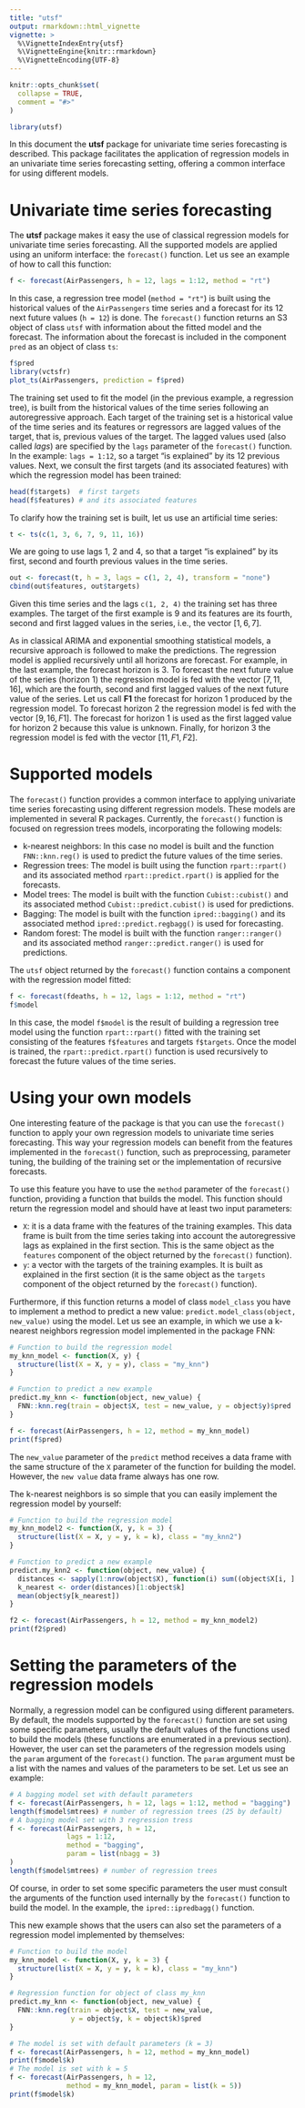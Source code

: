 ```yaml
---
title: "utsf"
output: rmarkdown::html_vignette
vignette: >
  %\VignetteIndexEntry{utsf}
  %\VignetteEngine{knitr::rmarkdown}
  %\VignetteEncoding{UTF-8}
---
```


```r
knitr::opts_chunk$set(
  collapse = TRUE,
  comment = "#>"
)
```

```r
library(utsf)
```

In this document the **utsf** package for univariate time series forecasting is described. This package facilitates the application of regression models in an univariate time series forecasting setting, offering a common interface for using different models.

# Univariate time series forecasting

The **utsf** package makes it easy the use of classical regression models for univariate time series forecasting. All the supported models are applied using an uniform interface: the `forecast()` function. Let us see an example of how to call this function:

```r
f <- forecast(AirPassengers, h = 12, lags = 1:12, method = "rt")
```

In this case, a regression tree model (`method = "rt"`) is built using the historical values of the `AirPassengers` time series and a forecast for its 12 next future values (`h = 12`) is done. The `forecast()` function returns an S3 object of class `utsf` with information about the fitted model and the forecast. The information about the forecast is included in the component `pred` as an object of class `ts`:

```r
f$pred
library(vctsfr)
plot_ts(AirPassengers, prediction = f$pred)
```

The training set used to fit the model (in the previous example, a regression tree), is built from the historical values of the time series following an autoregressive approach. Each target of the training set is a historical value of the time series and its features or regressors are lagged values of the target, that is, previous values of the target. The lagged values used (also called *lags*) are specified by the `lags` parameter of the `forecast()` function. In the example: `lags = 1:12`, so a target "is explained" by its 12 previous values. Next, we consult the first targets (and its associated features) with which the regression model has been trained:

```r
head(f$targets)  # first targets
head(f$features) # and its associated features
```

To clarify how the training set is built, let us use an artificial time series:

```r
t <- ts(c(1, 3, 6, 7, 9, 11, 16))
```

We are going to use lags 1, 2 and 4, so that a target "is explained" by its first, second and fourth previous values in the time series.

```r
out <- forecast(t, h = 3, lags = c(1, 2, 4), transform = "none")
cbind(out$features, out$targets)
```

Given this time series and the lags `c(1, 2, 4)` the training set has three examples. The target of the first example is 9 and its features are its fourth, second and first lagged values in the series, i.e., the vector $[1, 6, 7]$.

As in classical ARIMA and exponential smoothing statistical models, a recursive approach is followed to make the predictions. The regression model is applied recursively until all horizons are forecast. For example, in the last example, the forecast horizon is 3. To forecast the next future value of the series (horizon 1) the regression model is fed with the vector $[7, 11, 16]$, which are the fourth, second and first lagged values of the next future value of the series. Let us call **F1** the forecast for horizon 1 produced by the regression model. To forecast horizon 2 the regression model is fed with the vector $[9, 16, F1]$. The forecast for horizon 1 is used as the first lagged value for horizon 2 because this value is unknown. Finally, for horizon 3 the regression model is fed with the vector [$11, F1, F2]$.

# Supported models

The `forecast()` function provides a common interface to applying univariate time series forecasting using different regression models. These models are implemented in several R packages. Currently, the `forecast()` function is focused on regression trees models, incorporating the following models:

* k-nearest neighbors: In this case no model is built and the function `FNN::knn.reg()` is
  used to predict the future values of the time series.
* Regression trees: The model is built using the function `rpart::rpart()` and its 
  associated method `rpart::predict.rpart()` is applied for the forecasts.
* Model trees: The model is built with the function `Cubist::cubist()` and its associated method `Cubist::predict.cubist()` is used for predictions.
* Bagging: The model is built with the function `ipred::bagging()` and its
  associated method `ipred::predict.regbagg()` is used for forecasting.
* Random forest: The model is built with the function `ranger::ranger()` and its associated method `ranger::predict.ranger()` is used for predictions.

The `utsf` object returned by the `forecast()` function contains a component with the regression model fitted:

```r
f <- forecast(fdeaths, h = 12, lags = 1:12, method = "rt")
f$model
```

In this case, the model `f$model` is the result of building a regression tree model using the function `rpart::rpart()` fitted with the training set consisting of the features `f$features` and targets `f$targets`. Once the model is trained, the `rpart::predict.rpart()` function is used recursively to forecast the future values of the time series.

# Using your own models

One interesting feature of the package is that you can use the `forecast()` function to apply your own regression models to univariate time series forecasting. This way your regression models can benefit from the features implemented in the `forecast()` function, such as preprocessing, parameter tuning, the building of the training set or the implementation of recursive forecasts.

To use this feature you have to use the `method` parameter of the  `forecast()` function, providing a function that builds the model. This function should return the regression model and should have at least two input parameters:

* `X`: it is a data frame with the features of the training examples. This data frame is built from the time series taking into account the autoregressive lags as explained in the first section. This is the same object as the `features` component of the object returned by the `forecast()` function).
* `y`: a vector with the targets of the training examples. It is built as explained in the first section (it is the same object as the `targets` component of the object returned by the `forecast()` function).

Furthermore, if this function returns a model of class `model_class` you have to implement a method to predict a new value: `predict.model_class(object, new_value)` using the model. Let us see an example, in which we use a k-nearest neighbors regression model implemented in the package FNN:

```r
# Function to build the regression model
my_knn_model <- function(X, y) {
  structure(list(X = X, y = y), class = "my_knn")
}

# Function to predict a new example
predict.my_knn <- function(object, new_value) {
  FNN::knn.reg(train = object$X, test = new_value, y = object$y)$pred
}

f <- forecast(AirPassengers, h = 12, method = my_knn_model)
print(f$pred)
```

The `new_value` parameter of the `predict` method receives a data frame with the same structure of the `X` parameter of the function for building the model. However, the `new value ` data frame always has one row.

The k-nearest neighbors is so simple that you can easily implement the regression model by yourself:

```r
# Function to build the regression model
my_knn_model2 <- function(X, y, k = 3) {
  structure(list(X = X, y = y, k = k), class = "my_knn2")
}

# Function to predict a new example
predict.my_knn2 <- function(object, new_value) {
  distances <- sapply(1:nrow(object$X), function(i) sum((object$X[i, ] - new_value)^2))
  k_nearest <- order(distances)[1:object$k]
  mean(object$y[k_nearest])
}

f2 <- forecast(AirPassengers, h = 12, method = my_knn_model2)
print(f2$pred)
```

# Setting the parameters of the regression models

Normally, a regression model can be configured using different parameters. By default, the models supported by the `forecast()` function are set using some specific parameters, usually the default values of the functions used to build the models (these functions are enumerated in a previous section). However, the user can set the parameters of the regression models using the `param` argument of the `forecast()` function. The `param` argument must be a list with the names and values of the parameters to be set. Let us see an example: 

```r
# A bagging model set with default parameters
f <- forecast(AirPassengers, h = 12, lags = 1:12, method = "bagging")
length(f$model$mtrees) # number of regression trees (25 by default)
# A bagging model set with 3 regression tress
f <- forecast(AirPassengers, h = 12, 
              lags = 1:12, 
              method = "bagging", 
              param = list(nbagg = 3)
)
length(f$model$mtrees) # number of regression trees
```

Of course, in order to set some specific parameters the user must consult the arguments of the function used internally by the `forecast()` function to build the model. In the example, the `ipred::ipredbagg()` function.

This new example shows that the users can also set the parameters of a regression model implemented by themselves:

```r
# Function to build the model
my_knn_model <- function(X, y, k = 3) {
  structure(list(X = X, y = y, k = k), class = "my_knn")
}

# Regression function for object of class my_knn
predict.my_knn <- function(object, new_value) {
  FNN::knn.reg(train = object$X, test = new_value, 
               y = object$y, k = object$k)$pred
}

# The model is set with default parameters (k = 3)
f <- forecast(AirPassengers, h = 12, method = my_knn_model)
print(f$model$k)
# The model is set with k = 5
f <- forecast(AirPassengers, h = 12, 
              method = my_knn_model, param = list(k = 5))
print(f$model$k)
```
